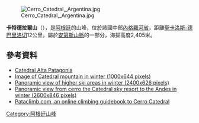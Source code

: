 [[File:Cerro_Catedral,_Argentina.jpg|right]]

{{Coord|41|11|S|71|27|W|display=title}}

'''卡特德拉爾山'''（{{lang-es|Cerro Catedral}}），是[[阿根廷|阿根廷]]的山峰，位於該國中部[[內格羅河省_(阿根廷)|內格羅河省]]，距離[[聖卡洛斯-德巴里洛切|聖卡洛斯-德巴里洛切]]12公里，屬於[[安第斯山脈|安第斯山脈]]的一部分，海拔高度2,405米。

==參考資料==
* [http://www.catedralaltapatagonia.com/ Catedral Alta Patagonia]{{Wayback|url=http://www.catedralaltapatagonia.com/ |date=20151023092457 }}
* [https://web.archive.org/web/20120210223515/http://www.inglaner.com/images/paisajes/paisajes_nevados/panoramica_cerro_catedral_01.jpg Image of Catedral mountain in winter (1000x644 pixels)]
* [https://web.archive.org/web/20120210223520/http://www.inglaner.com/images/paisajes/cerro_catedral/panoramica_catedral-08-07c.jpg Panoramic view of higher ski areas in winter (2400x626 pixels)]
* [https://web.archive.org/web/20110713034357/http://www.inglaner.com/images/paisajes/cerro_catedral/panoramica_de_lynch_01c.jpg Panoramic view from cerro the Catedral sky resort to the Andes in winter (2600x846 pixels)]
* [http://www.pataclimb.com/climbingareas/freycatedral.html Pataclimb.com, an online climbing guidebook to Cerro Catedral]{{Wayback|url=http://www.pataclimb.com/climbingareas/freycatedral.html |date=20150206120703 }}

{{Argentina-geo-stub}}
[[Category:阿根廷山峰|Category:阿根廷山峰]]